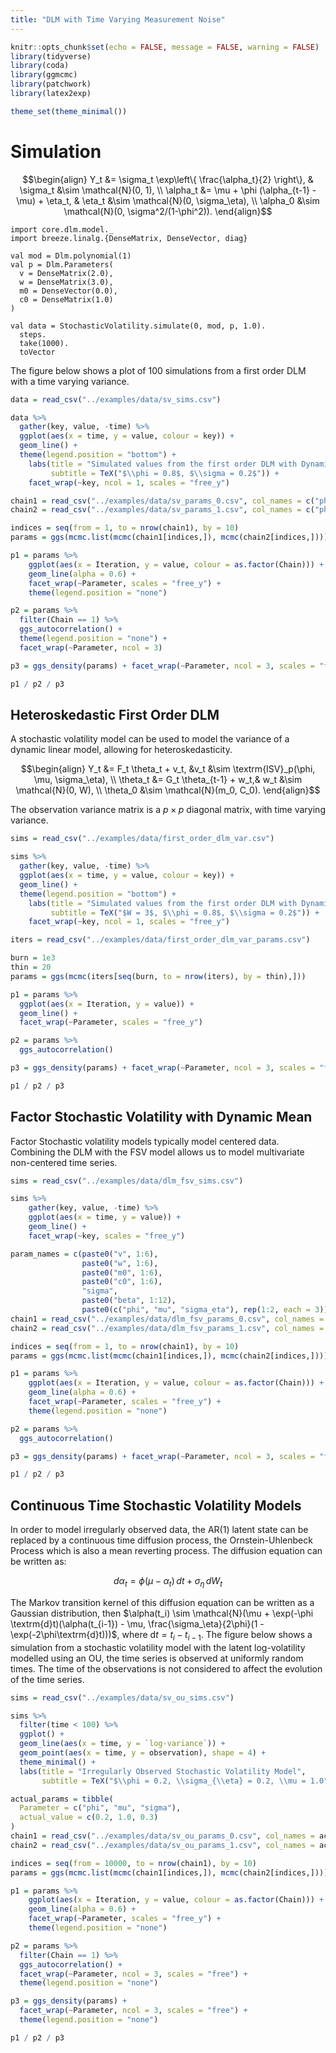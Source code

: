 ```yaml
---
title: "DLM with Time Varying Measurement Noise"
---
```


```r
knitr::opts_chunk$set(echo = FALSE, message = FALSE, warning = FALSE)
library(tidyverse)
library(coda)
library(ggmcmc)
library(patchwork)
library(latex2exp)

theme_set(theme_minimal())
```

# Simulation

$$\begin{align}
	Y_t &= \sigma_t \exp\left\{ \frac{\alpha_t}{2} \right\}, & \sigma_t &\sim \mathcal{N}(0, 1), \\
	\alpha_t &= \mu + \phi (\alpha_{t-1} - \mu) + \eta_t, & \eta_t &\sim \mathcal{N}(0, \sigma_\eta), \\
	\alpha_0 &\sim \mathcal{N}(0, \sigma^2/(1-\phi^2)).
\end{align}$$

```tut:silent
import core.dlm.model._
import breeze.linalg.{DenseMatrix, DenseVector, diag}

val mod = Dlm.polynomial(1)
val p = Dlm.Parameters(
  v = DenseMatrix(2.0),
  w = DenseMatrix(3.0),
  m0 = DenseVector(0.0),
  c0 = DenseMatrix(1.0)
)

val data = StochasticVolatility.simulate(0, mod, p, 1.0).
  steps.
  take(1000).
  toVector
```

The figure below shows a plot of 100 simulations from a first order DLM with a time varying variance.

```r
data = read_csv("../examples/data/sv_sims.csv")

data %>%
  gather(key, value, -time) %>%
  ggplot(aes(x = time, y = value, colour = key)) +
  geom_line() +
  theme(legend.position = "bottom") +
    labs(title = "Simulated values from the first order DLM with Dynamic Variance",
         subtitle = TeX("$\\phi = 0.8$, $\\sigma = 0.2$")) +
    facet_wrap(~key, ncol = 1, scales = "free_y")
```

```r
chain1 = read_csv("../examples/data/sv_params_0.csv", col_names = c("phi", "mu", "sigmaEta"))
chain2 = read_csv("../examples/data/sv_params_1.csv", col_names = c("phi", "mu", "sigmaEta"))

indices = seq(from = 1, to = nrow(chain1), by = 10)
params = ggs(mcmc.list(mcmc(chain1[indices,]), mcmc(chain2[indices,])))

p1 = params %>%
    ggplot(aes(x = Iteration, y = value, colour = as.factor(Chain))) +
    geom_line(alpha = 0.6) +
    facet_wrap(~Parameter, scales = "free_y") +
    theme(legend.position = "none")

p2 = params %>% 
  filter(Chain == 1) %>%
  ggs_autocorrelation() +
  theme(legend.position = "none") +
  facet_wrap(~Parameter, ncol = 3)

p3 = ggs_density(params) + facet_wrap(~Parameter, ncol = 3, scales = "free")

p1 / p2 / p3
```

## Heteroskedastic First Order DLM 

A stochastic volatility model can be used to model the variance of a dynamic linear model, allowing for heteroskedasticity.

$$\begin{align}
Y_t &= F_t \theta_t + v_t, &v_t &\sim \textrm{ISV}_p(\phi, \mu, \sigma_\eta), \\
\theta_t &= G_t \theta_{t-1} + w_t,& w_t &\sim \mathcal{N}(0, W), \\
\theta_0 &\sim \mathcal{N}(m_0, C_0).
\end{align}$$

The observation variance matrix is a $p \times p$ diagonal matrix, with time varying variance.

```r
sims = read_csv("../examples/data/first_order_dlm_var.csv")

sims %>%
  gather(key, value, -time) %>%
  ggplot(aes(x = time, y = value, colour = key)) +
  geom_line() +
  theme(legend.position = "bottom") +
    labs(title = "Simulated values from the first order DLM with Dynamic Variance",
         subtitle = TeX("$W = 3$, $\\phi = 0.8$, $\\sigma = 0.2$")) +
    facet_wrap(~key, ncol = 1, scales = "free_y")
```

```r
iters = read_csv("../examples/data/first_order_dlm_var_params.csv")

burn = 1e3
thin = 20
params = ggs(mcmc(iters[seq(burn, to = nrow(iters), by = thin),]))

p1 = params %>%
  ggplot(aes(x = Iteration, y = value)) +
  geom_line() +
  facet_wrap(~Parameter, scales = "free_y")

p2 = params %>% 
  ggs_autocorrelation()

p3 = ggs_density(params) + facet_wrap(~Parameter, ncol = 3, scales = "free")

p1 / p2 / p3
```

## Factor Stochastic Volatility with Dynamic Mean

Factor Stochastic volatility models typically model centered data. Combining the DLM with the FSV model allows us to model multivariate non-centered time series.

```r
sims = read_csv("../examples/data/dlm_fsv_sims.csv")

sims %>%
    gather(key, value, -time) %>%
    ggplot(aes(x = time, y = value)) +
    geom_line() +
    facet_wrap(~key, scales = "free_y")
```

```r
param_names = c(paste0("v", 1:6),
                paste0("w", 1:6),
                paste0("m0", 1:6),
                paste0("c0", 1:6),
                "sigma",
                paste0("beta", 1:12),
                paste0(c("phi", "mu", "sigma_eta"), rep(1:2, each = 3)))
chain1 = read_csv("../examples/data/dlm_fsv_params_0.csv", col_names = param_names)
chain2 = read_csv("../examples/data/dlm_fsv_params_1.csv", col_names = param_names)

indices = seq(from = 1, to = nrow(chain1), by = 10)
params = ggs(mcmc.list(mcmc(chain1[indices,]), mcmc(chain2[indices,])))

p1 = params %>%
    ggplot(aes(x = Iteration, y = value, colour = as.factor(Chain))) +
    geom_line(alpha = 0.6) +
    facet_wrap(~Parameter, scales = "free_y") +
    theme(legend.position = "none")

p2 = params %>% 
  ggs_autocorrelation()

p3 = ggs_density(params) + facet_wrap(~Parameter, ncol = 3, scales = "free")

p1 / p2 / p3
```

## Continuous Time Stochastic Volatility Models

In order to model irregularly observed data, the AR(1) latent state can be replaced by a continuous time diffusion process, the Ornstein-Uhlenbeck Process which is also a mean reverting process. The diffusion equation can be written as:

$$d\alpha_t = \phi (\mu - \alpha_t) \, dt + \sigma_\eta \, dW_t$$

The Markov transition kernel of this diffusion equation can be written as a Gaussian distribution, then $\alpha(t_i) \sim \mathcal{N}(\mu + \exp(-\phi \textrm{d}t)(\alpha(t_{i-1}) - \mu, \frac{\sigma_\eta}{2\phi}(1 - \exp(-2\phi\textrm{d}t)))$, where $\textrm{d}t = t_i - t_{i-1}$. The figure below shows a simulation from a stochastic volatility model with the latent log-volatility modelled using an OU, the time series is observed at uniformly random times. The time of the observations is not considered to affect the evolution of the time series.

```r
sims = read_csv("../examples/data/sv_ou_sims.csv")

sims %>%
  filter(time < 100) %>%
  ggplot() +
  geom_line(aes(x = time, y = `log-variance`)) +
  geom_point(aes(x = time, y = observation), shape = 4) +
  theme_minimal() +
  labs(title = "Irregularly Observed Stochastic Volatility Model",
       subtitle = TeX("$\\phi = 0.2, \\sigma_{\\eta} = 0.2, \\mu = 1.0"))
```

```r
actual_params = tibble(
  Parameter = c("phi", "mu", "sigma"),
  actual_value = c(0.2, 1.0, 0.3)
)
chain1 = read_csv("../examples/data/sv_ou_params_0.csv", col_names = actual_params$Parameter)
chain2 = read_csv("../examples/data/sv_ou_params_1.csv", col_names = actual_params$Parameter)

indices = seq(from = 10000, to = nrow(chain1), by = 10)
params = ggs(mcmc.list(mcmc(chain1[indices,]), mcmc(chain2[indices,])))

p1 = params %>%
    ggplot(aes(x = Iteration, y = value, colour = as.factor(Chain))) +
    geom_line(alpha = 0.6) +
    facet_wrap(~Parameter, scales = "free_y") +
    theme(legend.position = "none")

p2 = params %>% 
  filter(Chain == 1) %>%
  ggs_autocorrelation() +
  facet_wrap(~Parameter, ncol = 3, scales = "free") +
  theme(legend.position = "none")

p3 = ggs_density(params) + 
  facet_wrap(~Parameter, ncol = 3, scales = "free") +
  theme(legend.position = "none")

p1 / p2 / p3
```


